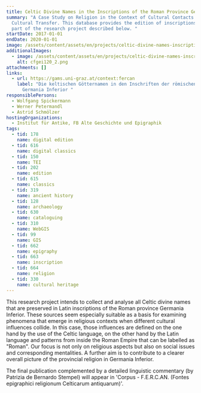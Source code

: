 ```yaml
---
title: Celtic Divine Names in the Inscriptions of the Roman Province Germania Inferior
summary: "A Case Study on Religion in the Context of Cultural Contacts and
  Cultural Transfer. This database provides the edition of inscriptions forming
  part of the research project described below. "
startDate: 2017-01-01
endDate: 2020-01-01
image: /assets/content/assets/en/projects/celtic-divine-names-inscriptions-roman-province-germania-inferior/dhaustria_cfgei05.jpg
additionalImages:
  - image: /assets/content/assets/en/projects/celtic-divine-names-inscriptions-roman-province-germania-inferior/additionalImages/cfgei120_2.png
    alt: cfgei120_2.png
attachments: []
links:
  - url: https://gams.uni-graz.at/context:fercan
    label: "Die keltischen Götternamen in den Inschriften der römischen Provinz
      Germania Inferior "
responsiblePersons:
  - Wolfgang Spickermann
  - Werner Petermandl
  - Astrid Schmölzer
hostingOrganizations:
  - Institut für Antike, FB Alte Geschichte und Epigraphik
tags:
  - tid: 178
    name: digital edition
  - tid: 616
    name: digital classics
  - tid: 150
    name: TEI
  - tid: 202
    name: edition
  - tid: 615
    name: classics
  - tid: 319
    name: ancient history
  - tid: 128
    name: archaeology
  - tid: 630
    name: cataloguing
  - tid: 310
    name: WebGIS
  - tid: 99
    name: GIS
  - tid: 662
    name: epigraphy
  - tid: 663
    name: inscription
  - tid: 664
    name: religion
  - tid: 330
    name: cultural heritage
---
```

This research project intends to collect and analyse all Celtic divine names that are preserved in Latin inscriptions of the Roman province Germania Inferior. These sources seem especially suitable as a basis for examining phenomena that emerge in religious contexts when different cultural influences collide. In this case, those influences are defined on the one hand by the use of the Celtic language, on the other hand by the Latin language and patterns from inside the Roman Empire that can be labelled as "Roman". Our focus is not only on religious aspects but also on social issues and corresponding mentalities. A further aim is to contribute to a clearer overall picture of the provincial religion in Germania Inferior.

The final publication complemented by a detailed linguistic commentary (by Patrizia de Bernardo Stempel) will appear in 'Corpus - F.E.R.C.AN. (Fontes epigraphici religionum Celticarum antiquarum)'.
